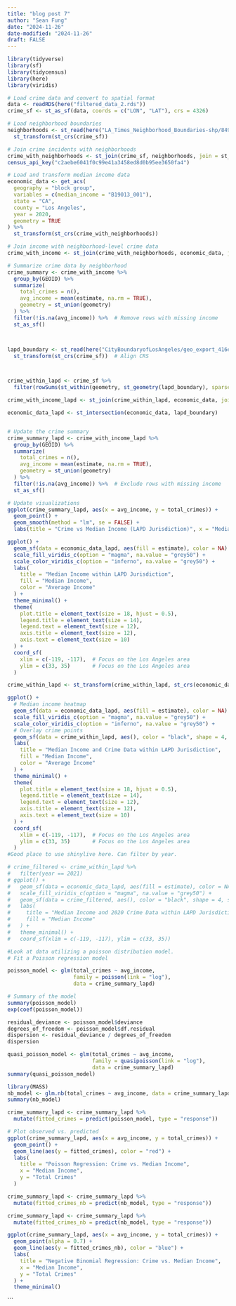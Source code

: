 ```yaml
---
title: "blog post 7"
author: "Sean Fung"
date: "2024-11-26"
date-modified: "2024-11-26"
draft: FALSE
---
```

```r

library(tidyverse)
library(sf)
library(tidycensus)
library(here)
library(viridis)

# Load crime data and convert to spatial format
data <- readRDS(here("filtered_data_2.rds"))
crime_sf <- st_as_sf(data, coords = c("LON", "LAT"), crs = 4326)

# Load neighborhood boundaries
neighborhoods <- st_read(here("LA_Times_Neighborhood_Boundaries-shp/8494cd42-db48-4af1-a215-a2c8f61e96a22020328-1-621do0.x5yiu.shp")) %>%
  st_transform(st_crs(crime_sf))

# Join crime incidents with neighborhoods
crime_with_neighborhoods <- st_join(crime_sf, neighborhoods, join = st_within)
census_api_key("c2aebe6041f0c99e41a3458ed8d0b95ee3650fa4")

# Load and transform median income data
economic_data <- get_acs(
  geography = "block group",
  variables = c(median_income = "B19013_001"),
  state = "CA",
  county = "Los Angeles",
  year = 2020,
  geometry = TRUE
) %>% 
  st_transform(st_crs(crime_with_neighborhoods))

# Join income with neighborhood-level crime data
crime_with_income <- st_join(crime_with_neighborhoods, economic_data, join = st_within)

# Summarize crime data by neighborhood
crime_summary <- crime_with_income %>%
  group_by(GEOID) %>%
  summarize(
    total_crimes = n(),
    avg_income = mean(estimate, na.rm = TRUE),
    geometry = st_union(geometry)
  ) %>%
  filter(!is.na(avg_income)) %>%  # Remove rows with missing income
  st_as_sf()



lapd_boundary <- st_read(here("CityBoundaryofLosAngeles/geo_export_416eaeda-447a-4473-b003-37e2cad181ac.shp")) %>%
  st_transform(st_crs(crime_sf))  # Align CRS



crime_within_lapd <- crime_sf %>%
  filter(rowSums(st_within(geometry, st_geometry(lapd_boundary), sparse = FALSE)) > 0)

crime_with_income_lapd <- st_join(crime_within_lapd, economic_data, join = st_within)

economic_data_lapd <- st_intersection(economic_data, lapd_boundary)


# Update the crime summary
crime_summary_lapd <- crime_with_income_lapd %>%
  group_by(GEOID) %>%
  summarize(
    total_crimes = n(),
    avg_income = mean(estimate, na.rm = TRUE),
    geometry = st_union(geometry)
  ) %>%
  filter(!is.na(avg_income)) %>%  # Exclude rows with missing income
  st_as_sf()
```

```r
# Update visualizations
ggplot(crime_summary_lapd, aes(x = avg_income, y = total_crimes)) +
  geom_point() +
  geom_smooth(method = "lm", se = FALSE) +
  labs(title = "Crime vs Median Income (LAPD Jurisdiction)", x = "Median Income", y = "Total Crimes")
```

```r
ggplot() +
  geom_sf(data = economic_data_lapd, aes(fill = estimate), color = NA) +  # Median income layer
  scale_fill_viridis_c(option = "magma", na.value = "grey50") +
  scale_color_viridis_c(option = "inferno", na.value = "grey50") +
  labs(
    title = "Median Income within LAPD Jurisdiction",
    fill = "Median Income",
    color = "Average Income"
  ) +
  theme_minimal() +
  theme(
    plot.title = element_text(size = 18, hjust = 0.5),
    legend.title = element_text(size = 14),
    legend.text = element_text(size = 12),
    axis.title = element_text(size = 12),
    axis.text = element_text(size = 10)
  ) +
  coord_sf(
    xlim = c(-119, -117),  # Focus on the Los Angeles area
    ylim = c(33, 35)       # Focus on the Los Angeles area
  )

```

```r
crime_within_lapd <- st_transform(crime_within_lapd, st_crs(economic_data_lapd))

ggplot() +
  # Median income heatmap
  geom_sf(data = economic_data_lapd, aes(fill = estimate), color = NA) +  
  scale_fill_viridis_c(option = "magma", na.value = "grey50") +
  scale_color_viridis_c(option = "inferno", na.value = "grey50") +
  # Overlay crime points
  geom_sf(data = crime_within_lapd, aes(), color = "black", shape = 4, size = 0.5, alpha = 0.7) +
  labs(
    title = "Median Income and Crime Data within LAPD Jurisdiction",
    fill = "Median Income",
    color = "Average Income"
  ) +
  theme_minimal() +
  theme(
    plot.title = element_text(size = 18, hjust = 0.5),
    legend.title = element_text(size = 14),
    legend.text = element_text(size = 12),
    axis.title = element_text(size = 12),
    axis.text = element_text(size = 10)
  ) +
  coord_sf(
    xlim = c(-119, -117),  # Focus on the Los Angeles area
    ylim = c(33, 35)       # Focus on the Los Angeles area
  )
#Good place to use shinylive here. Can filter by year. 

# crime_filtered <- crime_within_lapd %>%
#   filter(year == 2021)
# ggplot() +
#   geom_sf(data = economic_data_lapd, aes(fill = estimate), color = NA) +  
#   scale_fill_viridis_c(option = "magma", na.value = "grey50") +
#   geom_sf(data = crime_filtered, aes(), color = "black", shape = 4, size = 0.5, alpha = 0.7) +
#   labs(
#     title = "Median Income and 2020 Crime Data within LAPD Jurisdiction",
#     fill = "Median Income"
#   ) +
#   theme_minimal() +
#   coord_sf(xlim = c(-119, -117), ylim = c(33, 35))

#Look at data utilizing a poisson distribution model. 
# Fit a Poisson regression model

```

```r
poisson_model <- glm(total_crimes ~ avg_income, 
                     family = poisson(link = "log"), 
                     data = crime_summary_lapd)

# Summary of the model
summary(poisson_model)
exp(coef(poisson_model))

residual_deviance <- poisson_model$deviance
degrees_of_freedom <- poisson_model$df.residual
dispersion <- residual_deviance / degrees_of_freedom
dispersion

quasi_poisson_model <- glm(total_crimes ~ avg_income, 
                           family = quasipoisson(link = "log"), 
                           data = crime_summary_lapd)
summary(quasi_poisson_model)

library(MASS)
nb_model <- glm.nb(total_crimes ~ avg_income, data = crime_summary_lapd)
summary(nb_model)
```

```r
crime_summary_lapd <- crime_summary_lapd %>%
  mutate(fitted_crimes = predict(poisson_model, type = "response"))

# Plot observed vs. predicted
ggplot(crime_summary_lapd, aes(x = avg_income, y = total_crimes)) +
  geom_point() +
  geom_line(aes(y = fitted_crimes), color = "red") +
  labs(
    title = "Poisson Regression: Crime vs. Median Income",
    x = "Median Income",
    y = "Total Crimes"
  )

crime_summary_lapd <- crime_summary_lapd %>%
  mutate(fitted_crimes_nb = predict(nb_model, type = "response"))
```

```r
crime_summary_lapd <- crime_summary_lapd %>%
  mutate(fitted_crimes_nb = predict(nb_model, type = "response"))

ggplot(crime_summary_lapd, aes(x = avg_income, y = total_crimes)) +
  geom_point(alpha = 0.7) +
  geom_line(aes(y = fitted_crimes_nb), color = "blue") +
  labs(
    title = "Negative Binomial Regression: Crime vs. Median Income",
    x = "Median Income",
    y = "Total Crimes"
  ) +
  theme_minimal()
```

```


